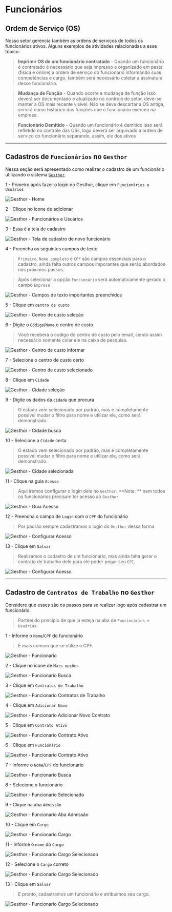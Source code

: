 # Funcionários 

## Ordem de Serviço (OS)

Nosso setor gerencia também as ordens de serviços de todos os funcionários ativos. Alguns exemplos de atividades relacionadas a esse tópico:

> **Imprimir OS de um funcionário contratado** - Quando um funcionário é contratado é necessário que seja impresso e organizado em pasta (física e online) a ordem de serviço do funcionário informando suas competências e cargo, também será necessário coletar a assinatura desse funcionário.

> **Mudança de Função** - Quando ocorre a mudança de função isso deverá ser documentado e atualizado no controle do setor, deve-se manter a OS mais recente visível. Não se deve descartar a OS antiga, servirá como histórico das funções que o funcionário exerceu na empresa.

> **Funcionário Demitido** - Quando um funcionário é demitido isso será refletido no controle das OSs, logo deverá ser arquivado a ordem de serviço do funcionário separando, assim, ele dos ativos

---

## Cadastros de `Funcionários` no `Gesthor`

Nessa seção será apresentado como realizar o cadastro de um funcionário utilizando o sistema [`Gesthor`](../geral/sistemas.mdx#gesthor).

1 - Primeiro após fazer o login no Gesthor, clique em `Funcionários e Usuários`

![Gesthor - Home](/components/images/print/funcionario.png)

2 - Clique no ícone de adicionar

![Gesthor - Funcionários e Usuários](/components/images/print/funcionario2.png)

3 - Essa é a tela de cadastro

![Gesthor - Tela de cadastro de novo funcionário](/components/images/print/funcionario3.png)

4 - Preencha os seguintes campos de texto
> `Primeiro`, `Nome completo` e `CPF` são campos essenciais para o cadastro, ainda falta outros campos imporantes que serão abordados nos próximos passos.

> Após selecionar a opção `Funcionário` será automaticamente gerado o campo `Empresa`

![Gesthor - Campos de texto importantes preenchidos](/components/images/print/funcionario4.png)

5 - Clique em `centro de custo`

![Gesthor - Centro de custo seleção](/components/images/print/funcionario5.png)

6 - Digite o `Código`/`Nome` o centro de custo
> Você receberá o código do centro de custo pelo email, sendo assim necessário somente colar ele na caixa de pesquisa.

![Gesthor - Centro de custo informar](/components/images/print/funcionario6.png)

7 - Selecione o centro de custo certo

![Gesthor - Centro de custo selecionado](/components/images/print/funcionario7.png)

8 - Clique em `Cidade`

![Gesthor - Cidade seleção](/components/images/print/funcionario8.png)

9 - Digite os dados da `cidade` que procura
> O estado vem selecionado por padrão, mas é completamente possível mudar o filtro para nome e utilizar ele, como será demonstrado.

![Gesthor - Cidade busca](/components/images/print/funcionario9.png)

10 - Selecione a `Cidade` certa
> O estado vem selecionado por padrão, mas é completamente possível mudar o filtro para nome e utilizar ele, como será demonstrado.

![Gesthor - Cidade selecionada](/components/images/print/funcionario10.png)

11 - Clique na guia `Acesso`
> Aqui iremos configurar o login dele no `Gesthor`. **Nota: ** nem todos os funcionários precisam ter acesso ao `Gesthor`

![Gesthor - Guia Acesso](/components/images/print/funcionario11.png)

12 - Preencha o campo de `Login` com o `CPF` do funcionário
> Por padrão sempre cadastramos o login do `Gesthor` dessa forma

![Gesthor - Configurar Acesso](/components/images/print/funcionario12.png)

13 - Clique em `Salvar`
> Realizamos o cadastro de um funcionário, mas ainda falta gerar o contrato de trabalho dele para ele poder pegar seu `EPI`.

![Gesthor - Configurar Acesso](/components/images/print/funcionario13.png)

---

## Cadastro de `Contratos de Trabalho` no `Gesthor`

Considere que esses são os passos para se realizar logo após cadastrar um funcionário.
> Partirei do princípio de que já esteja na aba de `Funcionários e Usuários`.

1 - Informe o `Nome`/`CPF` do funcionário
> É mais comum que se utilize o CPF.

![Gesthor - Funcionario](/components/images/print/contrato.png)

2 - Clique no ícone de `Mais opções`

![Gesthor - Funcionario Busca](/components/images/print/contrato2.png)

3 - Clique em `Contratos de Trabalho`

![Gesthor - Funcionario Contratos de Trabalho](/components/images/print/contrato3.png)

4 - Clique em `Adicionar Novo`

![Gesthor - Funcionario Adicionar Novo Contrato](/components/images/print/contrato4.png)

5 - Clique em `Contrato Ativo`

![Gesthor - Funcionario Contrato Ativo](/components/images/print/contrato5.png)

6 - Clique em `Funcionário`

![Gesthor - Funcionario Contrato Ativo](/components/images/print/contrato6.png)

7 - Informe o `Nome`/`CPF` do funcionário

![Gesthor - Funcionario Busca](/components/images/print/contrato7.png)

8 - Selecione o funcionário

![Gesthor - Funcionario Selecionado](/components/images/print/contrato8.png)

9 - Clique na aba `Admissão`

![Gesthor - Funcionario Aba Admissão](/components/images/print/contrato9.png)

10 - Clique em `Cargo`

![Gesthor - Funcionario Cargo](/components/images/print/contrato10.png)

11 - Informe o `nome` do `Cargo`

![Gesthor - Funcionario Cargo Selecionado](/components/images/print/contrato11.png)

12 - Selecione o `Cargo` correto

![Gesthor - Funcionario Cargo Selecionado](/components/images/print/contrato12.png)

13 - Clique em `Salvar`
> E pronto, cadastramos um funcionário e atribuímos seu cargo.

![Gesthor - Funcionario Cargo Selecionado](/components/images/print/contrato13.png)
